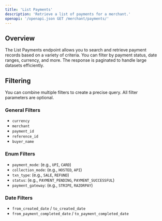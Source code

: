 ```yaml
---
title: 'List Payments'
description: 'Retrieve a list of payments for a merchant.'
openapi: '/openapi.json GET /merchant/payments/'
---
```


## Overview
The List Payments endpoint allows you to search and retrieve payment records based on a variety of criteria. You can filter by payment status, date ranges, currency, and more. The response is paginated to handle large datasets efficiently.

## Filtering
You can combine multiple filters to create a precise query. All filter parameters are optional.

### General Filters
- `currency`
- `merchant`
- `payment_id`
- `reference_id`
- `buyer_name`

### Enum Filters
- `payment_mode`: (e.g., `UPI`, `CARD`)
- `collection_mode`: (e.g., `HOSTED`, `API`)
- `txn_type`: (e.g., `SALE`, `REFUND`)
- `status`: (e.g., `PAYMENT_PENDING`, `PAYMENT_SUCCESSFUL`)
- `payment_gateway`: (e.g., `STRIPE`, `RAZORPAY`)

### Date Filters
- `from_created_date` / `to_created_date`
- `from_payment_completed_date` / `to_payment_completed_date`
